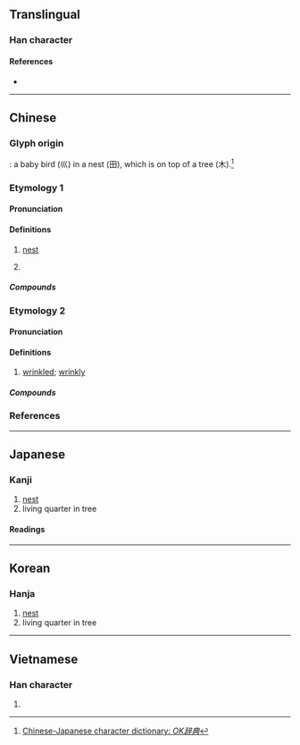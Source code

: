 {{also|巣}}
{{character info}}
{{character info|0x2F882}}
==Translingual==

===Han character===
{{Han char|rn=47|rad=巛|as=08|sn=11|four=32904|canj=VVWD|ids=⿱巛果}}

====References====
* {{Han ref|kx=0324.170|dkj=08696|dj=0625.090|hdz=21098.090|uh=5DE2|ud=24034|bh=B15F|bd=45407}}

----

==Chinese==

===Glyph origin===
{{Han etym}}
{{liushu|p}}: a baby bird (巛) in a nest (田), which is on top of a tree (木).<ref>[https://okjiten.jp/kanji728.html Chinese-Japanese character dictionary: ''OK辞典'']</ref>

===Etymology 1===
{{zh-forms|alt=巣}}
{{zh-wp|zh:巢|en:Nest}}
{{zh-wp|zh:巢姓}}

====Pronunciation====
{{zh-pron
|m=cháo
|m-s=
|c=caau4
|c-t=
|g=
|h=pfs=sàu
|j=
|mb=
|md=
|mn=châu
|mn-t=cao5
|w=3zau
|x=
|mc=y
|oc=y
|ma=y
|cat=n,pn
}}

====Definitions====
{{zh-hanzi}}

# [[nest]]
#: {{zh-syn|窩}}
# {{surname|zh}}

=====Compounds=====
{{zh-der|雀巢|卵巢|巢穴|巢父|巢居穴處|傾巢而出|巢車|巢湖|巢傾卵破|巢脾|巢鼠|巢窩|巢礎|巢毀卵破|巢木居野|卵巢癌|巢箱|卵巢囊腫|幕上燕巢|卵巢炎|傾巢出動|傾巢|燕巢|窠巢|燕巢幕上|歸巢|烏鵲通巢|理院鵲巢|珠巢|橧巢|有巢氏|燕巢於幕|搆木為巢|覆巢傾卵|賊巢|築巢|黃巢之亂|鵲巢鳩占|鵲巢|鳩奪鵲巢|鳩占鵲巢|鳩佔鵲巢|鳥巢|精巢|香巢|鳳還巢|葦苕繫巢|鳩僭鵲巢|鴉巢生鳳|防有鵲巢|覆巢毀卵|蜂巢胃|鳩居鵲巢|舊燕歸巢|老巢|覆巢破卵|蜂巢}}

===Etymology 2===
{{zh-forms|alt=巣,皺,鈔}}

====Pronunciation====
{{zh-pron
|c=caau4
|cat=a
}}

====Definitions====
{{zh-hanzi}}

# {{lb|zh|Cantonese}} [[wrinkled]]; [[wrinkly]]
#: {{zh-x|巢 皮|'''wrinkly''' skin|C}}

=====Compounds=====
{{zh-der|巢咪𠵼|巢𠵼𠵼}}

===References===
<references />

----

==Japanese==
{{ja-kanji forms|巣|巢}}

===Kanji===
{{ja-kanji|rs=巛08|shin=巣}}

# [[nest]]
# living quarter in tree

====Readings====
{{ja-readings
|goon=じょう<ぜう
|kanon=そう<さう
|kun=す-, す-く.う}}

----

==Korean==

===Hanja===
{{ko-hanja|hangeul=소|mr=so}}

# [[nest]]
# living quarter in tree

----

==Vietnamese==

===Han character===
{{vi-hantu|sào|rs=巛08}}

# {{rfdef|vi|sort=巛08}}